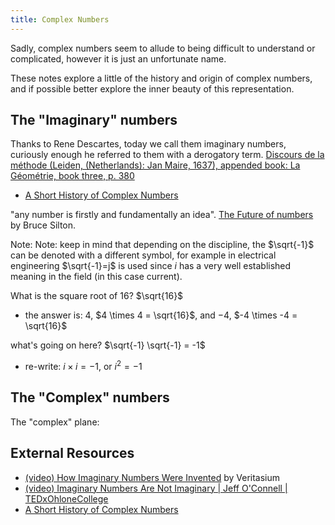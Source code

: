```yaml
---
title: Complex Numbers
---
```



Sadly, complex numbers seem to allude to being difficult to understand or complicated, however it is just an unfortunate name.

These notes explore a little of the history and origin of complex numbers, and if possible better explore the inner beauty of this representation.



## The "Imaginary" numbers

Thanks to Rene Descartes, today we call them imaginary numbers, curiously enough he referred to them with a derogatory term. [Discours de la méthode (Leiden, (Netherlands): Jan Maire, 1637), appended book: La Géométrie, book three, p. 380](https://gallica.bnf.fr/ark:/12148/btv1b86069594/f464.item.zoom)

- [A Short History of Complex Numbers](https://www.math.uri.edu/~merino/spring06/mth562/ShortHistoryComplexNumbers2006.pdf)

"any number is firstly and fundamentally an idea". [The Future of numbers](https://mathcreativity.com/the-future-of-numbers/) by Bruce Silton.

<Equation
    formula="\sqrt{-1} = i"
    description="The *i*-maginary unit."
/>

Note: Note: keep in mind that depending on the discipline, the $\sqrt{-1}$ can be denoted with a different symbol, for example in electrical engineering $\sqrt{-1}=j$ is used since $i$ has a very well established meaning in the field (in this case current).

What is the square root of $16$? $\sqrt{16}$
- the answer is: $4$, $4 \times 4 = \sqrt{16}$, and $-4$, $-4 \times -4 = \sqrt{16}$

what's going on here? $\sqrt{-1} \sqrt{-1} = -1$
- re-write: $i \times i = -1$, or $i^2 = -1$

## The "Complex" numbers

<Equation
    formula="a + bi"
    description="The standard for of complex numbers."
/>

The "complex" plane:

<ComplexPlane
    description="Geometric interpretation of the complex numbers."
/>


## External Resources

- [(video) How Imaginary Numbers Were Invented](https://www.youtube.com/watch?v=cUzklzVXJwo) by Veritasium
- [(video) Imaginary Numbers Are Not Imaginary | Jeff O'Connell | TEDxOhloneCollege](https://www.youtube.com/watch?v=7kAQrz_b244)
- [A Short History of Complex Numbers](https://www.math.uri.edu/~merino/spring06/mth562/ShortHistoryComplexNumbers2006.pdf)

